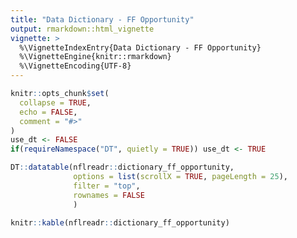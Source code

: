 ---
title: "Data Dictionary - FF Opportunity"
output: rmarkdown::html_vignette
vignette: >
  %\VignetteIndexEntry{Data Dictionary - FF Opportunity}
  %\VignetteEngine{knitr::rmarkdown}
  %\VignetteEncoding{UTF-8}
---

```{r, include = FALSE}
knitr::opts_chunk$set(
  collapse = TRUE,
  echo = FALSE,
  comment = "#>"
)
use_dt <- FALSE
if(requireNamespace("DT", quietly = TRUE)) use_dt <- TRUE
```

```{r eval = use_dt}
DT::datatable(nflreadr::dictionary_ff_opportunity, 
              options = list(scrollX = TRUE, pageLength = 25),
              filter = "top",
              rownames = FALSE
              )
```

```{r eval = !use_dt}
knitr::kable(nflreadr::dictionary_ff_opportunity)
```

